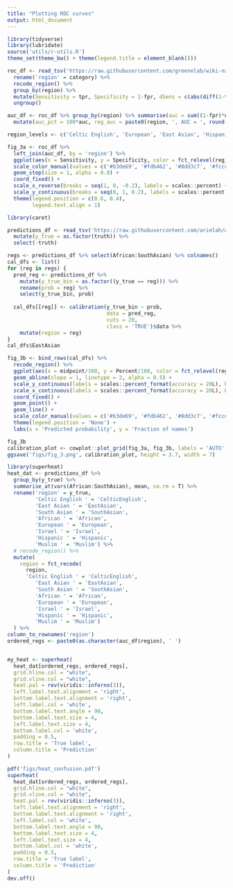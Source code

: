 ```yaml
---
title: "Plotting ROC curves"
output: html_document
---
```


```r
library(tidyverse)
library(lubridate)
source('utils/r-utils.R')
theme_set(theme_bw() + theme(legend.title = element_blank()))

```

```r
roc_df <- read_tsv('https://raw.githubusercontent.com/greenelab/wiki-nationality-estimate/master/models/LSTM_roc_curves.tsv') %>% 
  rename('region' = category) %>% 
  recode_region() %>% 
  group_by(region) %>%
  mutate(Sensitivity = tpr, Specificity = 1-fpr, dSens = c(abs(diff(1-tpr)), 0)) %>% 
  ungroup()

auc_df <- roc_df %>% group_by(region) %>% summarise(auc = sum((1-fpr)*dSens)) %>% arrange(desc(auc)) %>% 
  mutate(auc_pct = 100*auc, reg_auc = paste0(region, ', AUC = ', round(auc_pct, 1), '%'))

region_levels <- c('Celtic English', 'European', 'East Asian', 'Hispanic', 'South Asian', 'Muslim', 'Israel', 'African')

fig_3a <- roc_df %>% 
  left_join(auc_df, by = 'region') %>% 
  ggplot(aes(x = Sensitivity, y = Specificity, color = fct_relevel(reg_auc, as.character(auc_df$reg_auc)))) +
  scale_color_manual(values = c('#b3de69', '#fdb462', '#8dd3c7', '#fccde5', '#ffffb3', '#bebada',  '#80b1d3', '#fb8072')) +
  geom_step(size = 1, alpha = 0.8) +
  coord_fixed() +
  scale_x_reverse(breaks = seq(1, 0, -0.2), labels = scales::percent) +
  scale_y_continuous(breaks = seq(0, 1, 0.2), labels = scales::percent, limits = c(NA, 1.05)) +
  theme(legend.position = c(0.6, 0.4), 
        legend.text.align = 1)
```


```r
library(caret)

predictions_df <- read_tsv('https://raw.githubusercontent.com/arielah/wiki-nationality-estimate/predictions/data/LSTM_results_test.tsv') %>% 
  mutate(y_true = as.factor(truth)) %>% 
  select(-truth)

regs <- predictions_df %>% select(African:SouthAsian) %>% colnames()
cal_dfs <- list()
for (reg in regs) {
  pred_reg <- predictions_df %>%
    mutate(y_true_bin = as.factor((y_true == reg))) %>%
    rename(prob = reg) %>% 
    select(y_true_bin, prob)
  
  cal_dfs[[reg]] <- calibration(y_true_bin ~ prob,
                                data = pred_reg,
                                cuts = 20,
                                class = 'TRUE')$data %>%
    mutate(region = reg)
}
cal_dfs$EastAsian

```

```r
fig_3b <- bind_rows(cal_dfs) %>%
  recode_region() %>% 
  ggplot(aes(x = midpoint/100, y = Percent/100, color = fct_relevel(region, as.character(auc_df$region)))) +
  geom_abline(slope = 1, linetype = 2, alpha = 0.5) +
  scale_y_continuous(labels = scales::percent_format(accuracy = 20L), breaks = seq(0, 1, 0.2), limits = c(-0.005, 1.045)) +
  scale_x_continuous(labels = scales::percent_format(accuracy = 20L), breaks = seq(0, 1, 0.2), limits = c(0, 1)) +
  coord_fixed() +
  geom_point() +
  geom_line() +
  scale_color_manual(values = c('#b3de69', '#fdb462', '#8dd3c7', '#fccde5', '#ffffb3', '#bebada',  '#80b1d3', '#fb8072')) +
  theme(legend.position = 'None') +
  labs(x = 'Predicted probability', y = 'Fraction of names')

fig_3b
calibration_plot <- cowplot::plot_grid(fig_3a, fig_3b, labels = 'AUTO', nrow = 1, align = 'h')
ggsave('figs/fig_3.png', calibration_plot, height = 3.7, width = 7)

```

```r
library(superheat)
heat_dat <- predictions_df %>% 
  group_by(y_true) %>% 
  summarise_at(vars(African:SouthAsian), mean, na.rm = T) %>% 
  rename('region' = y_true,
         'Celtic English ' = 'CelticEnglish',
         'East Asian ' = 'EastAsian',
         'South Asian ' = 'SouthAsian',
         'African ' = 'African',
         'European ' = 'European',
         'Israel ' = 'Israel',
         'Hispanic ' = 'Hispanic',
         'Muslim ' = 'Muslim') %>% 
  # recode_region() %>%
  mutate(
    region = fct_recode(
      region, 
      'Celtic English ' = 'CelticEnglish',
         'East Asian ' = 'EastAsian',
         'South Asian ' = 'SouthAsian',
         'African ' = 'African',
         'European ' = 'European',
         'Israel ' = 'Israel',
         'Hispanic ' = 'Hispanic',
         'Muslim ' = 'Muslim')
  ) %>% 
column_to_rownames('region')
ordered_regs <- paste0(as.character(auc_df$region), ' ')


my_heat <- superheat(
  heat_dat[ordered_regs, ordered_regs],
  grid.hline.col = "white",
  grid.vline.col = "white",
  heat.pal = rev(viridis::inferno(3)),
  left.label.text.alignment = 'right',
  bottom.label.text.alignment = 'right',
  left.label.col = 'white',
  bottom.label.text.angle = 90,
  bottom.label.text.size = 4, 
  left.label.text.size = 4,
  bottom.label.col = 'white',
  padding = 0.5,
  row.title = 'True label',
  column.title = 'Prediction'
)

pdf('figs/heat_confusion.pdf')
superheat(
  heat_dat[ordered_regs, ordered_regs],
  grid.hline.col = "white",
  grid.vline.col = "white",
  heat.pal = rev(viridis::inferno(3)),
  left.label.text.alignment = 'right',
  bottom.label.text.alignment = 'right',
  left.label.col = 'white',
  bottom.label.text.angle = 90,
  bottom.label.text.size = 4, 
  left.label.text.size = 4,
  bottom.label.col = 'white',
  padding = 0.5,
  row.title = 'True label',
  column.title = 'Prediction'
)
dev.off()


```


